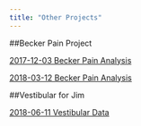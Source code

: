 ---
title: "Other Projects"
---




##Becker Pain Project

[2017-12-03 Becker Pain Analysis](../20171203_Becker_Pain.nb.html)

[2018-03-12 Becker Pain Analysis](../20180312_Becker_Pain.nb.html)

##Vestibular for Jim

[2018-06-11 Vestibular Data](../201806011_Data.nb.html)

